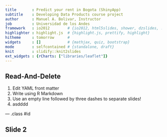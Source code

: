 ```yaml
---
title       : Predict your rent in Bogota (ShinyApp)
subtitle    : Developing Data Products course project
author      : Manuel A. Bolivar, Instructor
job         : Universidad de los Andes
framework   : io2012        # {io2012, html5slides, shower, dzslides, ...}
highlighter : highlight.js  # {highlight.js, prettify, highlight}
hitheme     : tomorrow      # 
widgets     : []            # {mathjax, quiz, bootstrap}
mode        : selfcontained # {standalone, draft}
knit        : slidify::knit2slides
ext_widgets : {rCharts: ["libraries/leaflet"]}
---
```


## Read-And-Delete

1. Edit YAML front matter
2. Write using R Markdown
3. Use an empty line followed by three dashes to separate slides!
4. asdddd

--- .class #id 

## Slide 2





